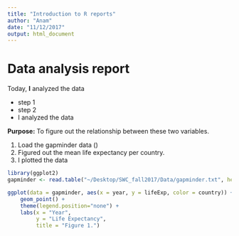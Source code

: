 ```yaml
---
title: "Introduction to R reports"
author: "Anam"
date: "11/12/2017"
output: html_document
---
```


# Data analysis report

Today, **I** analyzed the data

- step 1
- step 2
- I analyzed the data

**Purpose:** To figure out the relationship between these two variables.

1. Load the gapminder data ()
2. Figured out the mean life expectancy per country.
3. I plotted the data

```r
library(ggplot2)
gapminder <- read.table("~/Desktop/SWC_fall2017/Data/gapminder.txt", header = TRUE)
```

```r
ggplot(data = gapminder, aes(x = year, y = lifeExp, color = country)) +
    geom_point() +
    theme(legend.position="none") +
    labs(x = "Year",
         y = "Life Expectancy",
         title = "Figure 1.")
```



